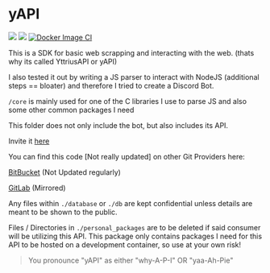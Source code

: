 # yAPI
![](https://img.shields.io/github/languages/code-size/exoad/yAPI) ![](https://img.shields.io/github/repo-size/exoad/yAPI) [![Docker Image CI](https://github.com/exoad/yAPI/actions/workflows/docker-image.yml/badge.svg)](https://github.com/exoad/yAPI/actions/workflows/docker-image.yml)

This is a SDK for basic web scrapping and interacting with the web. (thats why its called YttriusAPI or yAPI)

I also tested it out by writing a JS parser to interact with NodeJS (additional steps == bloater) and therefore I tried to create a Discord Bot.

`/core` is mainly used for one of the C libraries I use to parse JS and also some other common packages I need

This folder does not only include the bot, but also includes its API.

Invite it [here](https://discord.com/oauth2/authorize?client_id=871572127806017627&permissions=3154508918&scope=bot)

You can find this code [Not really updated] on other Git Providers here:

[BitBucket](https://bitbucket.org/exoad/yapi/src/master/) (Not Updated regularly)

[GitLab](https://gitlab.com/exoad/yAPI) (Mirrored)

Any files within `./database` or `./db` are kept confidential unless details are meant to be shown to the public. 

Files / Directories in `./personal_packages` are to be deleted if said consumer will be utilizing this API. This package only contains packages I need for this API to be hosted on a development container, so use at your own risk!



> You pronounce "yAPI" as either "why-A-P-I" OR "yaa-Ah-Pie"
